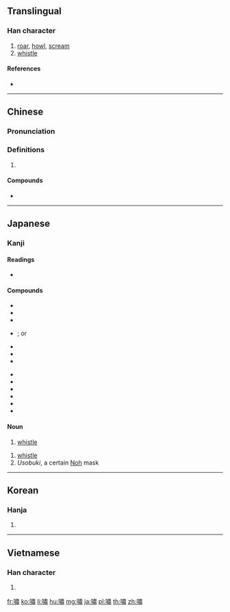 {{also|啸|嘨}}
==Translingual==

===Han character===
{{Han char|rn=30|rad=口|as=12|sn=15|four=65027|canj=RLX|ids=⿰口肅}}

# [[roar]], [[howl]], [[scream]]
# [[whistle]]

====References====
* {{Han ref|kx=0206.320|dkj=04246|dj=0429.310|hdz=10694.110|uh=562F|ud=22063|bh=BC53|bd=48211}}

----

==Chinese==
{{zh-forms|s=啸}}

===Pronunciation===
{{zh-pron
|m=xiào
|c=cik1,siu3
|h=pfs=
|md=
|mn=
|w=
|mc=y
|oc=y
|cat=
}}

===Definitions===
{{zh-hanzi}}

# {{rfdef|lang=zh}}

====Compounds====
* {{zh-l|海啸}}

----

==Japanese==

===Kanji===
{{ja-kanji|grade=|rs=口12}}

====Readings====
* {{ja-readings|on=[[しょう]] (shō)|kanon=[[しつ]] (shitsu)|goon=[[しち]] (shichi)|kun=[[うそぶく]] (usobuku)}}

====Compounds====
{{der-top|Compounds with 嘯}}
{{top2}}
* {{ja-r|嘯吹|うそふき}}
* {{ja-r|嘯笛|うそぶえ}}
* {{ja-r|息嘯|おきそ}}
* {{ja-r|海嘯|かいしょう}}; or {{ja-r|海嘯|つなみ}}
* {{ja-r|木下長嘯子|きのしたちょうしょうし}}
* {{ja-r|吟嘯|ぎんしょう}}
* {{ja-r|虎嘯|こしょう}}
{{mid2}}
* {{ja-r|嘯山|しょうざん}}
* {{ja-r|嘯聚|しょうしゅ}}
* {{ja-r|嘯集|しょうしゅう}}
* {{ja-r|嘯風弄月|しょうふうろうげつ}}
* {{ja-r|空嘯|そらうそ}}
* {{ja-r|長嘯|ちょうしょう}}
{{bottom}}
{{der-bottom}}

====Noun====
{{ja-noun|うそ}}
# [[whistle]]

{{ja-noun|うそぶき}}
# [[whistle]]
# ''Usobuki'', a certain [[w:Noh|Noh]] mask

----

==Korean==

===Hanja===
{{ko-hanja|hangeul=소|rv=so|mr=so}}

# {{defn|lang=ko|sort=口12}}

----

==Vietnamese==

===Han character===
{{vi-hantu|[[khiếu]]|rs=口12}}

# {{defn|lang=vi|sort=口12}}

[[fr:嘯]]
[[ko:嘯]]
[[li:嘯]]
[[hu:嘯]]
[[mg:嘯]]
[[ja:嘯]]
[[pl:嘯]]
[[th:嘯]]
[[zh:嘯]]